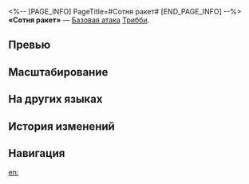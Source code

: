 <%-- [PAGE_INFO]
PageTitle=#Сотня ракет#
[END_PAGE_INFO] --%>
{{Навык Инфобокс
|Название         = Сотня ракет
|Изображение      = Навык Сотня ракет.png
|Персонаж         = Трибби
|Тип              = Базовая атака
|Тэг              = Взрывная атака
|УронСтойк        = 10 (основная цель)<br />5
|ЭнергияГен       = 20
|Энергия          = 
|Длительность     = 
|Описание         = Наносит выбранному противнику квантовый урон, равный {{Цвет|Выделенный|15%—33%}} от макс. НР Трибби. Наносит соседним целям квантовый урон, равный {{Цвет|Выделенный|7,5%—16,5%}} от макс. НР Трибби.
|Свойство1        = 
|Масштабирование1 = 
}}
'''«Сотня ракет»''' — [[Базовая атака]] [[Трибби]].

==Превью==
{{Превью
|Файл = Сотня ракет Превью
}}

==Масштабирование==
{{Масштабирование навыка
|15%;18%;21%;24%;27%;30%;33%;36%;39%;42%
|7.5%;9%;10.5%;12%;13.5%;15%;16.5%;18%;19.5%;21%
}}

==На других языках==
{{На других языках
|en   = Hundred Rockets
|zhs  = 一百层的小火箭
|zht  = 一百層的小火箭
|ja   = {{Rubi|百発分|ひゃっぱつぶん}}のピラヴロス
|ko   = 100층짜리 미니 로켓
|es   = Cohetito de cien pisos
|fr   = Fusée des étoiles
|ru   = Сотня ракет
|th   = Hundred Rockets
|vi   = Hỏa Tiễn Một Trăm Tầng
|de   = Hundert kleine Raketen
|id   = Hundred Rockets
|pt   = Cem Foguetinhos
}}

==История изменений==
{{История изменений|3.5}}

==Навигация==
{{Навык Навбокс|Трибби}}

[[en:]]